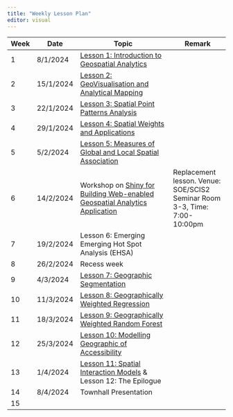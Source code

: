 ```yaml
---
title: "Weekly Lesson Plan"
editor: visual
---
```


| Week | Date      | Topic                                                                                                        | Remark                                                                    |
|----------|---------------|----------------------------------------|------------------------|
| 1    | 8/1/2024  | [Lesson 1: Introduction to Geospatial Analytics](outline/lesson01_outline.html)                              |                                                                           |
| 2    | 15/1/2024 | [Lesson 2: GeoVisualisation and Analytical Mapping](outline/lesson02_outline.html)                           |                                                                           |
| 3    | 22/1/2024 | [Lesson 3: Spatial Point Patterns Analysis](outline/lesson03_outline.html)                                   |                                                                           |
| 4    | 29/1/2024 | [Lesson 4: Spatial Weights and Applications](outline/lesson04_outline.html)                                  |                                                                           |
| 5    | 5/2/2024  | [Lesson 5: Measures of Global and Local Spatial Association](outline/lesson05_outline.html)                  |                                                                           |
| 6    | 14/2/2024 | Workshop on [Shiny for Building Web-enabled Geospatial Analytics Application](outline/lesson06_outline.html) | Replacement lesson. Venue: SOE/SCIS2 Seminar Room 3-3, Time: 7:00-10:00pm |
| 7    | 19/2/2024 | Lesson 6: Emerging Emerging Hot Spot Analysis (EHSA)                                                         |                                                                           |
| 8    | 26/2/2024 | Recess week                                                                                                  |                                                                           |
| 9    | 4/3/2024  | [Lesson 7: Geographic Segmentation](outline/lesson07_outline.html)                                           |                                                                           |
| 10   | 11/3/2024 | [Lesson 8: Geographically Weighted Regression](outline/lesson08_outline.html)                                |                                                                           |
| 11   | 18/3/2024 | [Lesson 9: Geographically Weighted Random Forest](outline/lesson09_outline.html)                             |                                                                           |
| 12   | 25/3/2024 | [Lesson 10: Modelling Geographic of Accessibility](outline/lesson10_outline.html)                            |                                                                           |
| 13   | 1/4/2024  | [Lesson 11: Spatial Interaction Models](outline/lesson11_outline.html) & Lesson 12: The Epilogue             |                                                                           |
| 14   | 8/4/2024  | Townhall Presentation                                                                                        |                                                                           |
| 15   |           |                                                                                                              |                                                                           |
